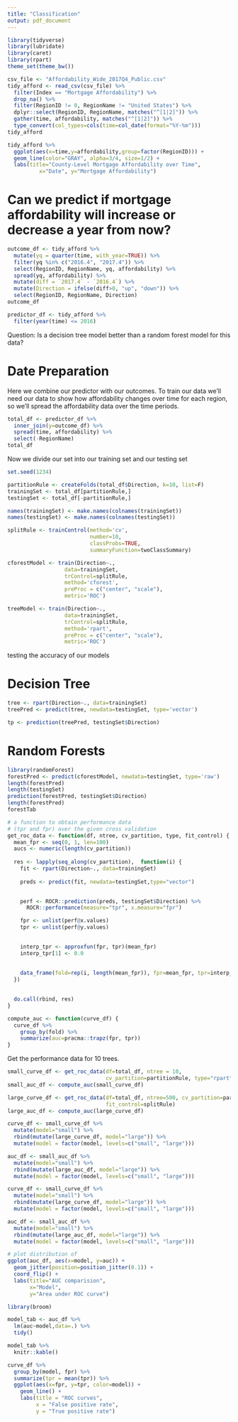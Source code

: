 ```yaml
---
title: "Classification"
output: pdf_document
---
```


```r
library(tidyverse)
library(lubridate)
library(caret)
library(rpart)
theme_set(theme_bw())

csv_file <- "Affordability_Wide_2017Q4_Public.csv"
tidy_afford <- read_csv(csv_file) %>%
  filter(Index == "Mortgage Affordability") %>%
  drop_na() %>%
  filter(RegionID != 0, RegionName != "United States") %>%
  dplyr::select(RegionID, RegionName, matches("^[1|2]")) %>%
  gather(time, affordability, matches("^[1|2]")) %>%
  type_convert(col_types=cols(time=col_date(format="%Y-%m")))
tidy_afford
```


```r
tidy_afford %>%
  ggplot(aes(x=time,y=affordability,group=factor(RegionID))) +
  geom_line(color="GRAY", alpha=3/4, size=1/2) +
  labs(title="County-Level Mortgage Affordability over Time",
          x="Date", y="Mortgage Affordability")

```

# Can we predict if mortgage affordability will increase or decrease a year from now?

```r
outcome_df <- tidy_afford %>%
  mutate(yq = quarter(time, with_year=TRUE)) %>%
  filter(yq %in% c("2016.4", "2017.4")) %>%
  select(RegionID, RegionName, yq, affordability) %>%
  spread(yq, affordability) %>%
  mutate(diff = `2017.4` - `2016.4`) %>%
  mutate(Direction = ifelse(diff>0, "up", "down")) %>%
  select(RegionID, RegionName, Direction)
outcome_df
```

```r
predictor_df <- tidy_afford %>%
  filter(year(time) <= 2016)
```

Question: Is a decision tree model better than a random forest model for 
this data?

# Date Preparation

Here we combine our predictor with our outcomes. To train our data we'll
need our data to show how affordability changes over time for each region,
so we'll spread the affordability data over the time periods.
```r
total_df <- predictor_df %>% 
  inner_join(y=outcome_df) %>% 
  spread(time, affordability) %>% 
  select(-RegionName) 
total_df


```


Now we divide our set into our training set and our testing set

```r
set.seed(1234)

partitionRule <- createFolds(total_df$Direction, k=10, list=F)
trainingSet <- total_df[partitionRule,]
testingSet <- total_df[-partitionRule,]

names(trainingSet) <- make.names(colnames(trainingSet))
names(testingSet) <- make.names(colnames(testingSet))

splitRule <- trainControl(method='cv', 
                          number=10,
                          classProbs=TRUE,
                          summaryFunction=twoClassSummary)

cforestModel <- train(Direction~.,
                  data=trainingSet,
                  trControl=splitRule,
                  method='cforest',
                  preProc = c("center", "scale"),
                  metric='ROC')

treeModel <- train(Direction~., 
                  data=trainingSet,
                  trControl=splitRule,
                  method='rpart',
                  preProc = c("center", "scale"),
                  metric='ROC')
```



testing the accuracy of our models

# Decision Tree
```r
tree <- rpart(Direction~., data=trainingSet)
treePred <- predict(tree, newdata=testingSet, type='vector')

tp <- prediction(treePred, testingSet$Direction)
```

# Random Forests
```r
library(randomForest)
forestPred <- predict(cforestModel, newdata=testingSet, type='raw')
length(forestPred)
length(testingSet)
prediction(forestPred, testingSet$Direction)
length(forestPred)
forestTab
```

```r

# a function to obtain performance data
# (tpr and fpr) over the given cross validation
get_roc_data <- function(df, ntree, cv_partition, type, fit_control) {
  mean_fpr <- seq(0, 1, len=100)
  aucs <- numeric(length(cv_partition))
  
  res <- lapply(seq_along(cv_partition),  function(i) {
    fit <- rpart(Direction~., data=trainingSet)
    
    preds <- predict(fit, newdata=testingSet,type="vector")
    

    perf <- ROCR::prediction(preds, testingSet$Direction) %>%
      ROCR::performance(measure="tpr", x.measure="fpr")

    fpr <- unlist(perf@x.values)
    tpr <- unlist(perf@y.values)
    

    interp_tpr <- approxfun(fpr, tpr)(mean_fpr)
    interp_tpr[1] <- 0.0
  
    
    data_frame(fold=rep(i, length(mean_fpr)), fpr=mean_fpr, tpr=interp_tpr)
  })
  

  do.call(rbind, res)
}

compute_auc <- function(curve_df) {
  curve_df %>% 
    group_by(fold) %>%
    summarize(auc=pracma::trapz(fpr, tpr))
}
```

Get the performance data for 10 trees.

```r

small_curve_df <- get_roc_data(df=total_df, ntree = 10, 
                               cv_partition=partitionRule, type="rpart", fit_control=splitRule)
small_auc_df <- compute_auc(small_curve_df)

large_curve_df <- get_roc_data(df=total_df, ntree=500, cv_partition=partitionRule, type='rpart',
                               fit_control=splitRule)
large_auc_df <- compute_auc(large_curve_df)
```

```r
curve_df <- small_curve_df %>%
  mutate(model="small") %>%
  rbind(mutate(large_curve_df, model="large")) %>%
  mutate(model = factor(model, levels=c("small", "large")))

auc_df <- small_auc_df %>%
  mutate(model="small") %>%
  rbind(mutate(large_auc_df, model="large")) %>%
  mutate(model = factor(model, levels=c("small", "large")))

curve_df <- small_curve_df %>%
  mutate(model="small") %>%
  rbind(mutate(large_curve_df, model="large")) %>%
  mutate(model = factor(model, levels=c("small", "large")))

auc_df <- small_auc_df %>%
  mutate(model="small") %>%
  rbind(mutate(large_auc_df, model="large")) %>%
  mutate(model = factor(model, levels=c("small", "large")))

# plot distribution of 
ggplot(auc_df, aes(x=model, y=auc)) +
  geom_jitter(position=position_jitter(0.1)) +
  coord_flip() + 
  labs(title="AUC comparision",
       x="Model",
       y="Area under ROC curve")
```


```r
library(broom)

model_tab <- auc_df %>%
  lm(auc~model,data=.) %>%
  tidy() 

model_tab %>%
  knitr::kable()

curve_df %>%
  group_by(model, fpr) %>%
  summarize(tpr = mean(tpr)) %>%
  ggplot(aes(x=fpr, y=tpr, color=model)) +
    geom_line() +
    labs(title = "ROC curves",
         x = "False positive rate",
         y = "True positive rate")

```
